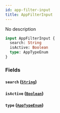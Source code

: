 ```yaml
---
id: app-filter-input
title: AppFilterInput
---
```


No description

```graphql
input AppFilterInput {
  search: String
  isActive: Boolean
  type: AppTypeEnum
}
```

### Fields

#### `search` ([`String`](../../../developer/api-reference/scalars/string))

#### `isActive` ([`Boolean`](../../../developer/api-reference/scalars/boolean))

#### `type` ([`AppTypeEnum`](../../../developer/api-reference/enums/app-type-enum))
